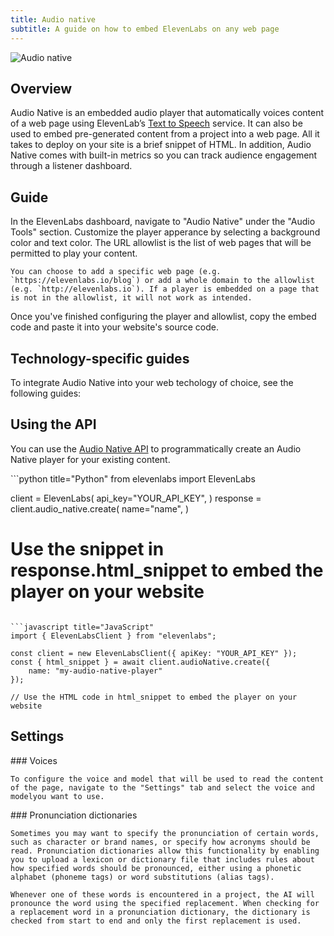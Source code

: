 ```yaml
---
title: Audio native
subtitle: A guide on how to embed ElevenLabs on any web page
---
```


<img
  src="/assets/images/product-guides/audio-native/audio-native-product-feature.png"
  alt="Audio native"
  className="w-full rounded-lg"
/>

## Overview

Audio Native is an embedded audio player that automatically voices content of a web page using ElevenLab’s [Text to Speech](/docs/product-guides/playground/text-to-speech) service. It can also be used to embed pre-generated content from a project into a web page. All it takes to deploy on your site is a brief snippet of HTML. In addition, Audio Native comes with built-in metrics so you can track audience engagement through a listener dashboard.

## Guide

<Steps>
  <Step title="Navigate to Audio Native">
    In the ElevenLabs dashboard, navigate to "Audio Native" under the "Audio Tools" section.
  </Step>
  <Step title="Configure player appearance">
    Customize the player apperance by selecting a background color and text color.
  </Step>
  <Step title="Configure allowlisted sites">
    The URL allowlist is the list of web pages that will be permitted to play your content.

    You can choose to add a specific web page (e.g. `https://elevenlabs.io/blog`) or add a whole domain to the allowlist (e.g. `http://elevenlabs.io`). If a player is embedded on a page that is not in the allowlist, it will not work as intended.
  </Step>
  <Step title="Get embed code">
    Once you've finished configuring the player and allowlist, copy the embed code and paste it into your website's source code.
  </Step>
</Steps>

## Technology-specific guides

To integrate Audio Native into your web techology of choice, see the following guides:

<CardGroup cols={3}>
  <a href="/docs/product-guides/audio-tools/audio-native/react"><Card title="React" icon="brands react" /></a>
  <a href="/docs/product-guides/audio-tools/audio-native/ghost"><Card title="Ghost" icon="duotone ghost" /></a>
  <a href="/docs/product-guides/audio-tools/audio-native/squarespace"><Card title="Squarespace" icon="brands squarespace" /></a>
  <a href="/docs/product-guides/audio-tools/audio-native/framer"><Card title="Framer" icon="duotone browser" /></a>
  <a href="/docs/product-guides/audio-tools/audio-native/webflow"><Card title="Webflow" icon="brands webflow" /></a>
  <a href="/docs/product-guides/audio-tools/audio-native/wordpress"><Card title="Wordpress" icon="brands wordpress" /></a>
  <a href="/docs/product-guides/audio-tools/audio-native/wix"><Card title="Wix" icon="brands wix" /></a>
  <a href="/docs/product-guides/audio-tools/audio-native/substack"><Card title="Substack" icon="duotone page" /></a>
</CardGroup>

## Using the API

You can use the [Audio Native API](/docs/api-reference/audio-native/create) to programmatically create an Audio Native player for your existing content.

<CodeBlocks>
```python title="Python"
from elevenlabs import ElevenLabs

client = ElevenLabs(
    api_key="YOUR_API_KEY",
)
response = client.audio_native.create(
    name="name",
)

# Use the snippet in response.html_snippet to embed the player on your website
```

```javascript title="JavaScript"
import { ElevenLabsClient } from "elevenlabs";

const client = new ElevenLabsClient({ apiKey: "YOUR_API_KEY" });
const { html_snippet } = await client.audioNative.create({
    name: "my-audio-native-player"
});

// Use the HTML code in html_snippet to embed the player on your website
```
</CodeBlocks>

## Settings

<AccordionGroup>
  <Accordion title="Voice and model">
    ### Voices

    To configure the voice and model that will be used to read the content of the page, navigate to the "Settings" tab and select the voice and modelyou want to use.
  </Accordion>
  <Accordion title="Pronunciation dictionaries">
    ### Pronunciation dictionaries

    Sometimes you may want to specify the pronunciation of certain words, such as character or brand names, or specify how acronyms should be read. Pronunciation dictionaries allow this functionality by enabling you to upload a lexicon or dictionary file that includes rules about how specified words should be pronounced, either using a phonetic alphabet (phoneme tags) or word substitutions (alias tags).

    Whenever one of these words is encountered in a project, the AI will pronounce the word using the specified replacement. When checking for a replacement word in a pronunciation dictionary, the dictionary is checked from start to end and only the first replacement is used.
  </Accordion>
</AccordionGroup>